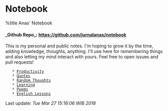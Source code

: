 = Notebook =
%title Anas' Notebook
==== _Github Repo_: https://github.com/jurnalanas/notebook ====

This is my personal and public notes. I'm hoping to grow it by the time, adding knowledge, thoughts, anything. I'll use here for remembering things and also letting my mind interact with yours. Feel free to open issues and pull requests!

    * [[Productivity]]
    * [[Quotes]]
    * [[Random Thoughts]]
    * [[Learning]]
    * [[Poems]]
    * [[English Lessons]]

Last update:
<em>Tue Mar 27 15:16:06 WIB 2018</em>
